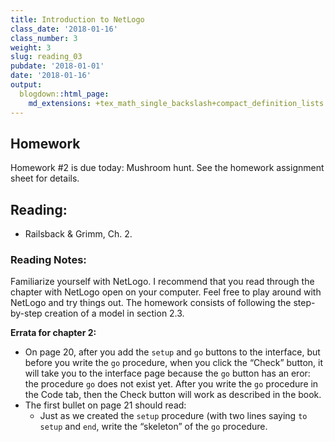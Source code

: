 ```yaml
---
title: Introduction to NetLogo
class_date: '2018-01-16'
class_number: 3
weight: 3
slug: reading_03
pubdate: '2018-01-01'
date: '2018-01-16'
output:
  blogdown::html_page:
    md_extensions: +tex_math_single_backslash+compact_definition_lists
---
```

## Homework

Homework #2 is due today: Mushroom hunt. See the homework assignment sheet for details.

## Reading:

* Railsback & Grimm, Ch. 2.

### Reading Notes:

Familiarize yourself with NetLogo. I recommend that you read through the chapter with NetLogo open on your computer. Feel free to play around with NetLogo and try things out. The homework consists of following the step-by-step creation of a model in section 2.3.

**Errata for chapter 2:**

* On page 20, after you add the `setup` and `go` buttons to the interface, but before you write the `go` procedure, when you click the "Check" button, it will take you to the interface page because the `go` button has an eror: the procedure `go` does not exist yet. 
  After you write the `go` procedure in the Code tab, then the Check button will work as described in the book.
* The first bullet on page 21 should read:
   * Just as we created the `setup` procedure (with two lines saying `to setup` and `end`, write the "skeleton" of the `go` procedure.
